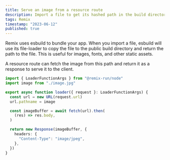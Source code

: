```yaml
---
title: Serve an image from a resource route
description: Import a file to get its hashed path in the build directory. Fetch the file in a resource route and return it as a response.
tags: Remix
timestamp: "2023-06-12"
published: true
---
```


Remix uses esbuild to bundle your app. When you import a file, esbuild will use its file-loader to copy the file to the public build directory and return the path to the file. This is useful for images, fonts, and other static assets.

A resource route can fetch the image from this path and return it as a response to serve it to the client.

```ts
import { LoaderFunctionArgs } from "@remix-run/node"
import image from "./image.jpg"

export async function loader({ request }: LoaderFunctionArgs) {
  const url = new URL(request.url)
  url.pathname = image

  const imageBuffer = await fetch(url).then(
    (res) => res.body,
  )

  return new Response(imageBuffer, {
    headers: {
      "Content-Type": "image/jpeg",
    },
  })
}
```
